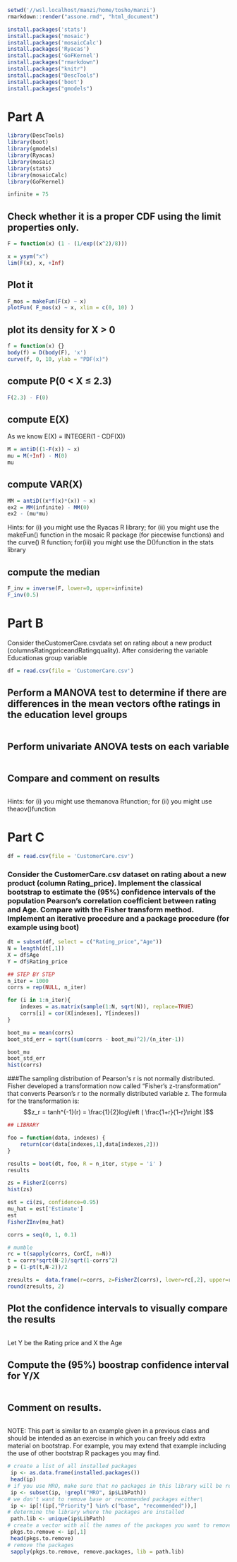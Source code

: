 ```{r}
setwd('//wsl.localhost/manzi/home/tosho/manzi')
rmarkdown::render("assone.rmd", "html_document")
```

```{r}
install.packages('stats')
install.packages('mosaic')
install.packages('mosaicCalc')
install.packages('Ryacas')
install.packages('GoFKernel')
install.packages("rmarkdown")
install.packages("knitr")
install.packages("DescTools")
install.packages('boot')
install.packages("gmodels") 
```

# Part A

```{r}
library(DescTools)
library(boot)
library(gmodels)
library(Ryacas)
library(mosaic)
library(stats)
library(mosaicCalc)
library(GoFKernel)

infinite = 75
```

## Check whether it is a proper CDF using the limit properties only.

```{r}
F = function(x) (1 - (1/exp((x^2)/8)))
```

```{r}
x = ysym("x")
lim(F(x), x, +Inf)
```

## Plot it

```{r}
F_mos = makeFun(F(x) ~ x)
plotFun( F_mos(x) ~ x, xlim = c(0, 10) )

```

## plot its density for X > 0

```{r}
f = function(x) {}
body(f) = D(body(F), 'x')
curve(f, 0, 10, ylab = "PDF(x)")
```

## compute P(0 < X ≤ 2.3)

```{r}
F(2.3) - F(0)
```

## compute E(X)

As we know E(X) = INTEGER(1 - CDF(X))

```{r}
M = antiD((1-F(x)) ~ x)
mu = M(+Inf) - M(0)
mu
```

## compute VAR(X)

```{r}
MM = antiD((x*f(x)*(x)) ~ x)
ex2 = MM(infinite) - MM(0)
ex2 - (mu*mu)
```

Hints: for (i) you might use the Ryacas R library; for (ii) you might use the makeFun() function in the mosaic R package (for piecewise functions) and the curve() R function; for(iii) you might use the D()function in the stats library

## compute the median

```{r}
F_inv = inverse(F, lower=0, upper=infinite)
F_inv(0.5)
```

# Part B

Consider theCustomerCare.csvdata set on rating about a new product (columnsRatingpriceandRatingquality). After considering the variable Educationas group variable

```{r}
df = read.csv(file = 'CustomerCare.csv')

```

## Perform a MANOVA test to determine if there are differences in the mean vectors ofthe ratings in the education level groups

```{r}

```

## Perform univariate ANOVA tests on each variable

```{r}
```

## Compare and comment on results

```{r}

```

Hints: for (i) you might use themanova Rfunction; for (ii) you might use theaov()function

# Part C

```{r}
df = read.csv(file = 'CustomerCare.csv')

```

### Consider the CustomerCare.csv dataset on rating about a new product (column Rating_price). Implement the classical bootstrap to estimate the (95%) confidence intervals of the population Pearson's correlation coefficient between rating and Age. Compare with the Fisher transform method. Implement an iterative procedure and a package procedure (for example using boot)

```{r}
dt = subset(df, select = c("Rating_price","Age"))
N = length(dt[,1])
X = df$Age
Y = df$Rating_price
```

```{r}
## STEP BY STEP
n_iter = 1000
corrs = rep(NULL, n_iter)

for (i in 1:n_iter){
    indexes = as.matrix(sample(1:N, sqrt(N)), replace=TRUE)
    corrs[i] = cor(X[indexes], Y[indexes])
}

boot_mu = mean(corrs)
boot_std_err = sqrt((sum(corrs - boot_mu)^2)/(n_iter-1))

boot_mu
boot_std_err
hist(corrs)

```
###The sampling distribution of Pearson\'s r is not normally distributed. Fisher developed a transformation now called "Fisher's z-transformation" that converts Pearson's r to the normally distributed variable z. The formula for the transformation is: $$z_r = tanh^{-1}(r) = \frac{1}{2}log\left ( \frac{1+r}{1-r}\right )$$

```{r}
## LIBRARY

foo = function(data, indexes) {
    return(cor(data[indexes,1],data[indexes,2]))
}

results = boot(dt, foo, R = n_iter, stype = 'i' )
results
```

```{r}
zs = FisherZ(corrs)
hist(zs)
```

```{r}
est = ci(zs, confidence=0.95)
mu_hat = est['Estimate']
est
FisherZInv(mu_hat)
```

```{r}
corrs = seq(0, 1, 0.1)

# mumble
rc = t(sapply(corrs, CorCI, n=N))
t = corrs*sqrt(N-2)/sqrt(1-corrs^2)
p = (1-pt(t,N-2))/2

zresults =  data.frame(r=corrs, z=FisherZ(corrs), lower=rc[,2], upper=rc[,3], t=t, p=p)
round(zresults, 2)
```

## Plot the confidence intervals to visually compare the results

```{r}


```

Let Y be the Rating price and X the Age

## Compute the (95%) boostrap confidence interval for Y/X

```{r}

```

## Comment on results.

```{r}

```

NOTE: This part is similar to an example given in a previous class and should be intended as an exercise in which you can freely add extra material on bootstrap. For example, you may extend that example including the use of other bootstrap R packages you may find.


```{r}
# create a list of all installed packages
 ip <- as.data.frame(installed.packages())
 head(ip)
# if you use MRO, make sure that no packages in this library will be removed
 ip <- subset(ip, !grepl("MRO", ip$LibPath))
# we don't want to remove base or recommended packages either\
 ip <- ip[!(ip[,"Priority"] %in% c("base", "recommended")),]
# determine the library where the packages are installed
 path.lib <- unique(ip$LibPath)
# create a vector with all the names of the packages you want to remove
 pkgs.to.remove <- ip[,1]
 head(pkgs.to.remove)
# remove the packages
 sapply(pkgs.to.remove, remove.packages, lib = path.lib)
```